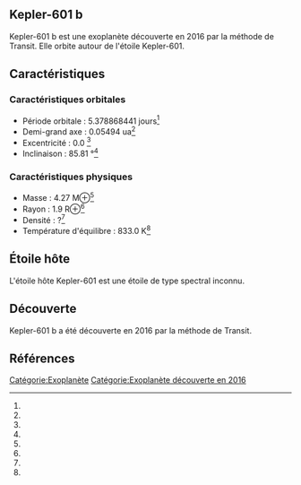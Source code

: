 == Kepler-601 b ==

{{Infobox Exoplanète
| nom = Kepler-601 b
| image = 
| légende = 
| étoile = Kepler-601
| constellation = 
| ascension_droite = 
| déclinaison = 
| distance = ?
| type_spectral = ?
| masse = 4.27 M⊕<ref></ref>
| rayon = 1.9 R⊕<ref></ref>
| densité = ?<ref></ref>
| gravité = ?<ref></ref>
| température = 833.0 K<ref></ref>
| période = 5.378868441 j<ref></ref>
| demi_grand_axe = 0.05494 ua<ref></ref>
| excentricité = 0.0 <ref></ref>
| inclinaison = 85.81 °<ref></ref>
| méthode_découverte = Transit
| date_découverte = 2016
| statut = Confirmée
}}

Kepler-601 b est une exoplanète découverte en 2016 par la méthode de Transit. Elle orbite autour de l'étoile Kepler-601.

== Caractéristiques ==

=== Caractéristiques orbitales ===
* Période orbitale : 5.378868441 jours<ref></ref>
* Demi-grand axe : 0.05494 ua<ref></ref>
* Excentricité : 0.0 <ref></ref>
* Inclinaison : 85.81 °<ref></ref>

=== Caractéristiques physiques ===
* Masse : 4.27 M⊕<ref></ref>
* Rayon : 1.9 R⊕<ref></ref>
* Densité : ?<ref></ref>
* Température d'équilibre : 833.0 K<ref></ref>

== Étoile hôte ==

{{Infobox Étoile
| nom = Kepler-601
| image = 
| légende = 
| constellation = 
| ascension_droite = 
| déclinaison = 
| distance = ?
| type_spectral = ?
| magnitude_absolue = 
| magnitude_apparente = 
| masse = ?<ref></ref>
| rayon = ?<ref></ref>
| température = ?<ref></ref>
| métallicité = ?<ref></ref>
| âge = ?<ref></ref>
}}

L'étoile hôte Kepler-601 est une étoile de type spectral inconnu.

== Découverte ==

Kepler-601 b a été découverte en 2016 par la méthode de Transit.

== Références ==
<references />

[[Catégorie:Exoplanète]]
[[Catégorie:Exoplanète découverte en 2016]]
